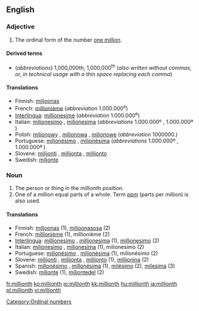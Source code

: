 ==English==

===Adjective===
{{en-adj|-}}

# The ordinal form of the number [[million|one million]].

====Derived terms====
* (''abbreviations'') 1,000,000th, 1,000,000<sup>th</sup> (''also written without commas, or, in technical usage with a thin space replacing each comma'')

====Translations====
{{trans-top|millionth}}
* Finnish: [[miljoonas]]
* French: [[millionième]] (''abbreviation'' 1.000.000<sup>e</sup>)
* [[Interlingua]]: [[millionesime]] (''abbreviation'' 1.000.000<sup>e</sup>)
* Italian: [[milionesimo]] {{m}}, [[milionesima]] {{f}} (''abbreviations'' 1.000.000º {{m}}, 1.000.000ª {{f}})
* Polish: [[milionowy]] {{m}}, [[milionowa]] {{f}}, [[milionowe]] {{n}} (''abbreviation'' 1000000.)
* Portuguese: [[milionésimo]] {{m}}, [[milionésima]] {{f}} (''abbreviations'' 1.000.000º {{m}}, 1.000.000ª {{f}})
* Slovene: [[milijonti]] {{m}}, [[milijonta]] {{f}}, [[milijonto]] {{n}}
* Swedish: [[miljonte]]
{{trans-bottom}}

===Noun===
{{en-noun}}

# The person or thing in the millionth position.
# One of a million equal parts of a whole. Term [[ppm]] (parts per million) is also used.

====Translations====

* Finnish: [[miljoonas]] (1), [[miljoonasosa]] (2)
* French: [[millionième]] {{m|f}} (1), millionième {{m}} (2)
* [[Interlingua]]: [[millionesimo]] {{m}}, [[millionesima]] {{f}} (1), [[millionesimo]] (2)
* Italian: [[milionesimo]] {{m}}, [[milionesima]] {{f}} (1), milionesimo {{m}} (2)
* Portuguese: [[milionésimo]] {{m}}, [[milionésima]] {{f}} (1), milionésimo {{m}} (2)
* Slovene: [[milijonti]] {{m}}, [[milijonta]] {{f}}, [[milijonto]] {{n}} (1), [[milijonina]] {{f}} (2)
* Spanish: [[millonésimo]] {{m}}, [[millonésima]] {{f}} (1), [[milésimo]] (2), [[milesima]] (3)
* Swedish: [[miljonte]] (1), [[miljontedel]] (2)

[[Category:Ordinal numbers]]

[[fr:millionth]]
[[ko:millionth]]
[[io:millionth]]
[[kk:millionth]]
[[hu:millionth]]
[[ja:millionth]]
[[pl:millionth]]
[[vi:millionth]]